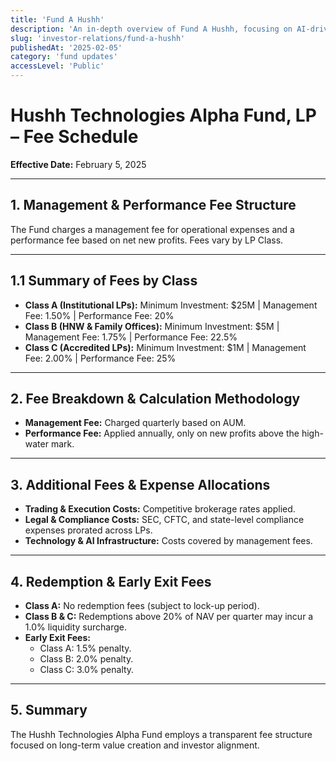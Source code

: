 ```yaml
---
title: 'Fund A Hushh'
description: 'An in-depth overview of Fund A Hushh, focusing on AI-driven, risk-managed investment strategies.'
slug: 'investor-relations/fund-a-hushh'
publishedAt: '2025-02-05'
category: 'fund updates'
accessLevel: 'Public'
---
```


# Hushh Technologies Alpha Fund, LP – Fee Schedule

**Effective Date:** February 5, 2025

---

## 1. Management & Performance Fee Structure
The Fund charges a management fee for operational expenses and a performance fee based on net new profits. Fees vary by LP Class.

---

## 1.1 Summary of Fees by Class
- **Class A (Institutional LPs):** Minimum Investment: $25M | Management Fee: 1.50% | Performance Fee: 20%
- **Class B (HNW & Family Offices):** Minimum Investment: $5M | Management Fee: 1.75% | Performance Fee: 22.5%
- **Class C (Accredited LPs):** Minimum Investment: $1M | Management Fee: 2.00% | Performance Fee: 25%

---

## 2. Fee Breakdown & Calculation Methodology
- **Management Fee:** Charged quarterly based on AUM.
- **Performance Fee:** Applied annually, only on new profits above the high-water mark.

---

## 3. Additional Fees & Expense Allocations
- **Trading & Execution Costs:** Competitive brokerage rates applied.
- **Legal & Compliance Costs:** SEC, CFTC, and state-level compliance expenses prorated across LPs.
- **Technology & AI Infrastructure:** Costs covered by management fees.

---

## 4. Redemption & Early Exit Fees
- **Class A:** No redemption fees (subject to lock-up period).
- **Class B & C:** Redemptions above 20% of NAV per quarter may incur a 1.0% liquidity surcharge.
- **Early Exit Fees:**
  - Class A: 1.5% penalty.
  - Class B: 2.0% penalty.
  - Class C: 3.0% penalty.

---

## 5. Summary
The Hushh Technologies Alpha Fund employs a transparent fee structure focused on long-term value creation and investor alignment.